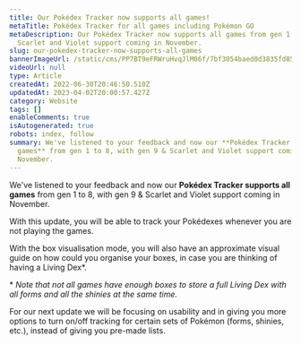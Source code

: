 ```yaml
---
title: Our Pokédex Tracker now supports all games!
metaTitle: Pokédex Tracker for all games including Pokémon GO
metaDescription: Our Pokédex Tracker now supports all games from gen 1 to 8, with gen 9 &
  Scarlet and Violet support coming in November.
slug: our-pokedex-tracker-now-supports-all-games
bannerImageUrl: /static/cms/PP7BT9eFRWruHvqJlM06f/7bf3054baed0d3835fd8513d9f76f2fb/0005-all-games-tracker.png
videoUrl: null
type: Article
createdAt: 2022-06-30T20:46:50.510Z
updatedAt: 2023-04-02T20:00:57.427Z
category: Website
tags: []
enableComments: true
isAutogenerated: true
robots: index, follow
summary: We've listened to your feedback and now our **Pokédex Tracker supports all
  games** from gen 1 to 8, with gen 9 & Scarlet and Violet support coming in
  November.
---
```


We've listened to your feedback and now our **Pokédex Tracker supports all games** from gen 1 to 8, with gen 9 & Scarlet and Violet support coming in November.

With this update, you will be able to track your Pokédexes whenever you are not playing the games.

With the box visualisation mode, you will also have an approximate visual guide on how could you organise your boxes, in case you are thinking of having a Living Dex\*.

\* _Note that not all games have enough boxes to store a full Living Dex with all forms and all the shinies at the same time._

For our next update we will be focusing on usability and in giving you more options to turn on/off tracking for certain sets of Pokémon (forms, shinies, etc.), instead of giving you pre-made lists.
